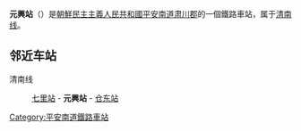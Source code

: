 {{朝鮮半島車站資訊
|公司色 = blue
|文字色 = 
|站名 = 元興站
|圖片 = 
|pxl = 
|圖片說明 =
|前一站 = [[七里站|七里]]
|前一站距離 = 
|後一站距離 = 
|後一站 = [[仓东站|仓东]]
|所屬路線 = [[清南线|清南线]]
|距離 = 
|起點站 = [[清南站|清南]]
|諺文 = 원흥역
|朝鮮漢字 = 元興驛
|文觀部式 = Wonheung-yeok
|馬-賴式 = Wŏnhŭng-yŏk
|副站名 = 
|車站編號 = 
|停站路線數 = 
|所屬公司 = [[朝鮮民主主義人民共和國鐵道省|朝鮮民主主義人民共和國鐵道省]]
|所在地 =[[平安南道|平安南道]][[肃川郡|肃川郡]]
|車站構造 = 地面车站
|月台配置 = 
|啟用年月日 =
|廢站年月日 = 
|上下車人次 = 
|統計年度 = 
|轉車 = 
|備註 = 
|全寬備註 = 
}}

'''元興站'''（{{lang-ko|원흥역}}）是[[朝鮮民主主義人民共和國|朝鮮民主主義人民共和國]][[平安南道|平安南道]][[肃川郡|肃川郡]]的一個鐵路車站，属于[[清南线|清南线]]。

==邻近车站==
清南线
:[[七里站_(平安南道)|七里站]] - '''元興站''' - [[仓东站|仓东站]]

{{清南线}}
{{朝鲜铁路小作品}}
[[Category:平安南道鐵路車站|Category:平安南道鐵路車站]]